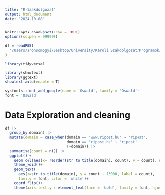 ```yaml
---
title: "R-Szakdolgozat"
output: html_document
date: "2024-10-08"
---
```


```r
knitr::opts_chunk$set(echo = TRUE)
options(scipen = 999999)
```

```r
df = readRDS(
  '/Users/aronsomogyi/Desktop/University/Károli Szakdolgozat/Programok/R-Thesis/Adatok/Eredeti/Media Merged 20240920.rds'
)
```

```r
library(tidyverse)

library(showtext)
library(ggtext)
showtext.auto(enable = T)

sysfonts::font_add_google(name = 'Oswald', family = 'Oswald')
font = 'Oswald'
```

# Data Exploration and cleaning

```r
df |> 
  group_by(domain) |> 
  mutate(domain = case_when(domain == 'www.ripost.hu' ~ 'ripost', 
                            domain == 'ripost.hu' ~ 'ripost',
                            T~domain)) |> 
  summarise(count = n()) |> 
  ggplot() +
    geom_col(aes(x= reorder(str_to_title(domain), count), y = count), width = .5, fill = 'black')+
    theme_void()+
    geom_text(
      aes(x=str_to_title(domain), y = count - 15000, label = count), 
      family = font, color = 'white')+
    coord_flip()+
    theme(axis.text.y = element_text(face = 'bold', family = font, hjust = .9))
```

